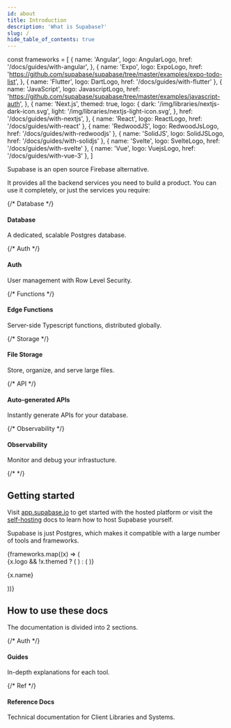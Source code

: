 ```yaml
---
id: about
title: Introduction
description: 'What is Supabase?'
slug: /
hide_table_of_contents: true
---
```



const frameworks = [
  {
    name: 'Angular',
    logo: AngularLogo,
    href: '/docs/guides/with-angular',
  },
  {
    name: 'Expo',
    logo: ExpoLogo,
    href: 'https://github.com/supabase/supabase/tree/master/examples/expo-todo-list',
  },
  { name: 'Flutter', logo: DartLogo, href: '/docs/guides/with-flutter' },
  {
    name: 'JavaScript',
    logo: JavascriptLogo,
    href: 'https://github.com/supabase/supabase/tree/master/examples/javascript-auth',
  },
  {
    name: 'Next.js',
    themed: true,
    logo: {
      dark: '/img/libraries/nextjs-dark-icon.svg',
      light: '/img/libraries/nextjs-light-icon.svg',
    },
    href: '/docs/guides/with-nextjs',
  },
  { name: 'React', logo: ReactLogo, href: '/docs/guides/with-react' },
  { name: 'RedwoodJS', logo: RedwoodJsLogo, href: '/docs/guides/with-redwoodjs' },
  { name: 'SolidJS', logo: SolidJSLogo, href: '/docs/guides/with-solidjs' },
  { name: 'Svelte', logo: SvelteLogo, href: '/docs/guides/with-svelte' },
  { name: 'Vue', logo: VuejsLogo, href: '/docs/guides/with-vue-3' },
]

Supabase is an open source Firebase alternative.

It provides all the backend services you need to build a product. You can use it completely, or just the services you require:

<div class="container" style={{ padding: 0 }}>
  <div class="row is-multiline">
    {/* Database */}
    <div class="col col--6">
      <Link class="card" to="/docs/guides/database" style={{ height: '100%' }}>
        <div class="card__body">
          <h4>Database</h4>
          <p>A dedicated, scalable Postgres database.</p>
        </div>
      </Link>
    </div>
    {/* Auth */}
    <div class="col col--6">
      <Link class="card" to="/docs/guides/auth" style={{ height: '100%' }}>
        <div class="card__body">
          <h4>Auth</h4>
          <p>User management with Row Level Security.</p>
        </div>
      </Link>
    </div>
    {/* Functions */}
    <div class="col col--6">
      <Link class="card" to="/docs/guides/functions" style={{ height: '100%' }}>
        <div class="card__body">
          <h4>Edge Functions</h4>
          <p>Server-side Typescript functions, distributed globally.</p>
        </div>
      </Link>
    </div>
    {/* Storage */}
    <div class="col col--6">
      <Link class="card" to="/docs/guides/storage" style={{ height: '100%' }}>
        <div class="card__body">
          <h4>File Storage</h4>
          <p>Store, organize, and serve large files.</p>
        </div>
      </Link>
    </div>
    {/* API */}
    <div class="col col--6">
      <Link class="card" to="/docs/guides/api" style={{ height: '100%' }}>
        <div class="card__body">
          <h4>Auto-generated APIs</h4>
          <p>Instantly generate APIs for your database.</p>
        </div>
      </Link>
    </div>
    {/* Observability */}
    <div class="col col--6">
      <Link class="card" to="/docs/guides/platform/logs" style={{ height: '100%' }}>
        <div class="card__body">
          <h4>Observability</h4>
          <p>Monitor and debug your infrastucture.</p>
        </div>
      </Link>
    </div>
    {/*  */}
  </div>
</div>

## Getting started

Visit [app.supabase.io](https://app.supabase.io) to get started with the hosted platform or visit the [self-hosting](/docs/guides/hosting/overview) docs to learn how to host Supabase yourself.

Supabase is just Postgres, which makes it compatible with a large number of tools and frameworks.

<div>
  <div class="row is-multiline">
    {frameworks.map((x) => (
      <div key={x.name} class="col col--3">
        <Link class="card" to={x.href}>
          <div class="card__body" style={{ display: 'flex', gap: 20, alignItems: 'center' }}>
            {x.logo && !x.themed ? (
              <x.logo width="20" alt={x.name} style={{ display: 'block', maxHeight: 20 }} />
            ) : (
              <ThemedImage
                style={{ display: 'block', maxHeight: 20 }}
                alt={x.name}
                width="20"
                sources={{
                  light: useBaseUrl(x.logo.light),
                  dark: useBaseUrl(x.logo.dark),
                }}
              />
            )}
            <p>{x.name}</p>
          </div>
        </Link>
      </div>
    ))}
  </div>
</div>

## How to use these docs

The documentation is divided into 2 sections.

<div class="container" style={{ padding: 0 }}>
  <div class="row is-multiline">
    {/* Auth */}
    <div class="col col--6">
      <Link class="card" to="/docs/" style={{ height: '100%' }}>
        <div class="card__body">
          <h4>Guides</h4>
          <p>In-depth explanations for each tool.</p>
        </div>
      </Link>
    </div>
    {/* Ref */}
    <div class="col col--6">
      <Link class="card" to="/docs/reference/javascript/supabase-client" style={{ height: '100%' }}>
        <div class="card__body">
          <h4>Reference Docs</h4>
          <p>Technical documentation for Client Libraries and Systems.</p>
        </div>
      </Link>
    </div>
  </div>
</div>
